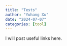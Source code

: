 ```yaml
---
title: "Tests"
author: "Yuhang Xu"
date: "2024-07-07"
categories: [tool]
---
```


I will post useful links here.
